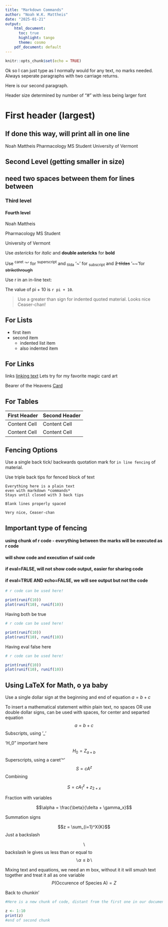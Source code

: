 ```yaml
---
title: "Markdown Commands"
author: "Noah W.K. Mattheis"
date: "2025-01-21"
output: 
    html_document: 
      toc: true
      highlight: tango
      theme: cosmo
    pdf_document: default
---
```


```r
knitr::opts_chunk$set(echo = TRUE)
```

Ok so I can just type as I normally would for any text, no marks needed. 
Always seperate paragraphs with two carriage returns.


Here is our second paragraph.

Header size determined by number of "#" with less being larger font

# First header (largest)

## If done this way, will print all in one line
Noah Mattheis
Pharmacology MS Student
University of Vermont

## Second Level (getting smaller in size)
## need two spaces between them for lines between


### Third level

#### Fourth level
Noah Mattheis

Pharmacology MS Student

University of Vermont

Use *astericks* for *italic* and **double astericks** for **bold**

Use ^caret^ '^' for ^superscript^ and ~tilda~ '~' for ~subscript~ and ~~2 tildas~~ '~~'for ~~strikethrough~~

Use r in an in-line text:

The value of pi + 10 is `r pi + 10`.

> Use a greater than sign for indented quoted material. Looks nice Ceaser-chan! 

## For Lists

- first item
- second item
    - indented list item
    + also indented item
    
## For Links

links [linking text](website address)
Lets try for my favorite magic card art
    
  Bearer of the Heavens [Card](https://gatherer.wizards.com/pages/card/details.aspx?name=Bearer%20of%20the%20Heavens)
    
## For Tables

First Header | Second Header
------------ | -------------
Content Cell | Content Cell
Content Cell | Content Cell

## Fencing Options

Use a single back tick/ backwards quotation mark for `in line fencing` of material.

Use triple back tips for fenced block of text

```
Everything here is a plain text
even with markdown *commands*
Stays until closed with 3 back tips

Blank lines properly spaced

Very nice, Ceaser-chan
```

## Important type of fencing
#### using chunk of r code - everything between the marks will be executed as r code
#### will show code and execution of said code
#### if eval=FALSE, will not show code output, easier for sharing code
#### if eval=TRUE AND echo=FALSE, we will see output but not the code

```r
# r code can be used here! 

print(runif(10))
plot(runif(10), runif(10))


```

Having both be true

```r
# r code can be used here! 

print(runif(10))
plot(runif(10), runif(10))


```

Having eval false here

```r
# r code can be used here! 

print(runif(10))
plot(runif(10), runif(10))


```

## Using LaTeX for Math, o ya baby

Use a single dollar sign at the beginning and end of equation $a = b + c$ 

To insert a mathematical statement within plain text, no spaces
OR use double dollar signs, can be used with spaces, for center and separted equation 
$$ a = b + c $$
Subscripts, using '_'

'H_0" important here
$$H_0 = Z_{a + b}$$
Superscripts, using a caret '^'
$$S = cA^z$$
Combining 

$$S=cA^z_1 + z_{2 + x}$$

Fraction with variables

$$\alpha = \frac{\beta}{\delta + \gamma_x}$$

Summation signs

$$z = \sum_{i=1}^X{K}$$
Just a backslash

$$\backslash$$
backslash le gives us less than or equal to
$$\backslash \alpha \le b \backslash$$

Mixing text and equations, we need an m box, without it it will smush text together and treat it all as one variable
$$P(\mbox{Occurence of Species A}) = Z$$

Back to chunkin'
```r
#Here is a new chunk of code, distant from the first one in our document.

z <- 1:10
print(z)
#end of second chunk
```

